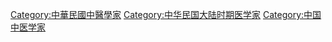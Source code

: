 [[Category:中華民國中醫學家|Category:中華民國中醫學家]]
[[Category:中华民国大陆时期医学家|Category:中华民国大陆时期医学家]]
[[Category:中国中医学家|Category:中国中医学家]]